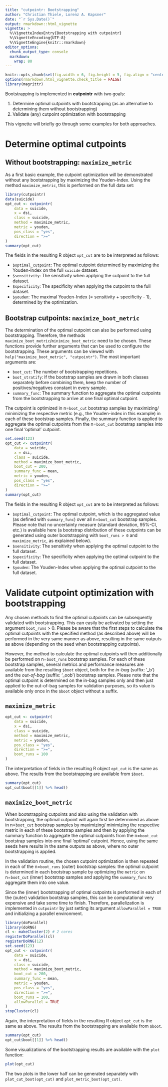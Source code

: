 ```yaml
---
title: "cutpointr: Bootstrapping"
author: "Christian Thiele, Lorenz A. Kapsner"
date: "`r Sys.Date()`"
output: rmarkdown::html_vignette
vignette: >
  %\VignetteIndexEntry{Bootstrapping with cutpointr}
  %\VignetteEncoding{UTF-8}
  %\VignetteEngine{knitr::rmarkdown}
editor_options: 
  chunk_output_type: console
  markdown: 
    wrap: 80
---
```


```r
knitr::opts_chunk$set(fig.width = 6, fig.height = 5, fig.align = "center")
options(rmarkdown.html_vignette.check_title = FALSE)
library(magrittr)
```

Bootstrapping is implemented in **cutpointr** with two goals:

1.  Determine optimal cutpoints with bootstrapping (as an alternative to
    determining them without bootstrapping)
2.  Validate (any) cutpoint optimization with bootstrapping

This vignette will briefly go through some examples for both approaches.

# Determine optimal cutpoints

## Without bootstrapping: `maximize_metric`

As a first basic example, the cutpoint optimization will be demonstrated without
any bootstrapping by maximizing the Youden-Index. Using the method
`maximize_metric`, this is performed on the full data set:

```r
library(cutpointr)
data(suicide)
opt_cut <- cutpointr(
    data = suicide,
    x = dsi,
    class = suicide,
    method = maximize_metric,
    metric = youden,
    pos_class = "yes",
    direction = ">="
)
summary(opt_cut)
```

The fields in the resulting R object `opt_cut` are to be interpreted as follows:

-   `$optimal_cutpoint`: The optimal cutpoint determined by
    maximizing the Youden-Index on the full `suicide` dataset.
-   `$sensitivity`: The sensitivity when applying the cutpoint to the full
    dataset.
-   `$specificity`: The specificity when applying the cutpoint to the full
    dataset.
-   `$youden`: The maximal Youden-Index (= sensitivity + specificity - 1), 
determined by the optimization.

## Bootstrap cutpoints: `maximize_boot_metric`

The determination of the optimal cutpoint can also be performed using
bootstrapping. Therefore, the methods
`maximize_boot_metric`/`minimize_boot_metric` need to be chosen. These functions
provide further arguments that can be used to configure the bootstrapping. These
arguments can be viewed with `help("maximize_boot_metric", "cutpointr")`. The
most important arguments are:

-   `boot_cut`: The number of bootstrapping repetitions.
-   `boot_stratify`: If the bootstrap samples are drawn in both classes
    separately before combining them, keep the number of positives/negatives
    constant in every sample.
-   `summary_func`: The summary function to aggregate the optimal cutpoints from
    the bootstrapping to arrive at one final optimal cutpoint.

The cutpoint is optimized in n=`boot_cut` bootstrap samples by maximizing/
minimizing the respective metric (e.g., the Youden-index in this example) in each
of these bootstrap samples. Finally, the summary function is applied to
aggregate the optimal cutpoints from the n=`boot_cut` bootstrap samples into one
final 'optimal' cutpoint.

```r
set.seed(123)
opt_cut <- cutpointr(
    data = suicide,
    x = dsi,
    class = suicide,
    method = maximize_boot_metric,
    boot_cut = 200,
    summary_func = mean,
    metric = youden,
    pos_class = "yes",
    direction = ">="
)
summary(opt_cut)
```

The fields in the resulting R object `opt_cut` are to be interpreted as follows:

-   `$optimal_cutpoint`: The optimal cutpoint, which is the aggregated value (as
    defined with `summary_func`) over all n=`boot_cut` bootstrap samples. Please
    note that no uncertainty measure (standard deviation, 95%-CI, etc.) is
    available here (a bootstrap distribution of these cutpoints can be generated
    using outer bootstrapping with `boot_runs > 0` and `maximize_metric`, 
    as explained below).
-   `$sensitivity`: The sensitivity when applying the optimal cutpoint to the
    full dataset.
-   `$specificity`: The specificity when applying the optimal cutpoint to the
    full dataset.
-   `$youden`: The Youden-Index when applying the optimal cutpoint to the full
    dataset.

# Validate cutpoint optimization with bootstrapping

Any chosen methods to find the optimal cutpoints can be subsequently validated 
with bootstrapping. This can easily be activated by setting the
argument `boot_runs` \> 0. Please be aware that the first steps to calculate the
optimal cutpoints with the specified method (as described above) will be
performed in the very same manner as above, resulting in the same outputs as
above (depending on the seed when bootstrapping cutpoints).

However, the method to calculate the optimal cutpoints will then additionally be
performed on n=`boot_runs` bootstrap samples. For each of these bootstrap
samples, several metrics and performance measures are available from the
resulting `$boot` object, both for the *in-bag* (suffix: '\_b') and the
*out-of-bag* (suffix: '\_oob') bootstrap samples. Please note that the optimal
cutpoint is determined on the in-bag samples only and then just applied to the
out-of-bag samples for validation purposes, so its value is available only once
in the `$boot` object without a suffix.

## `maximize_metric`

```r
opt_cut <- cutpointr(
    data = suicide,
    x = dsi,
    class = suicide,
    method = maximize_metric,
    metric = youden,
    pos_class = "yes",
    direction = ">=",
    boot_runs = 100
)
```

The interpretation of fields in the resulting R object `opt_cut` is the same as
above. The results from the bootstrapping are available from `$boot`.

```r

summary(opt_cut)
opt_cut$boot[[1]] %>% head()
```

## `maximize_boot_metric`

When bootstrapping cutpoints and also using the validation with bootstrapping,
the optimal cutpoint will again first be determined as above in n=`boot_cut`
bootstrap samples by maximizing/ minimizing the respective metric in each of
these bootstrap samples and then by applying the summary function to aggregate
the optimal cutpoints from the n=`boot_cut` bootstrap samples into one final
'optimal' cutpoint. Hence, using the same seeds here results in the same outputs
as above, where no outer bootstrapping is applied.

In the validation routine, the chosen cutpoint optimization is then repeated in
each of the n=`boot_runs` (outer) bootstrap samples: the optimal cutpoint is
determined in each bootstrap sample by optimizing the `metric` on n=`boot_cut`
(inner) bootstrap samples and applying the `summary_func` to aggregate them into
one value.

Since the (inner) bootstrapping of optimal cutpoints is performed in each of the
(outer) validation bootstrap samples, this can be computational very expensive
and take some time to finish. Therefore, parallelization is implemented in
`cutpointr` by just setting its argument `allowParallel = TRUE` and initializing
a parallel environment.

```r
library(doParallel)
library(doRNG)
cl <- makeCluster(2) # 2 cores
registerDoParallel(cl)
registerDoRNG(12)
set.seed(123)
opt_cut <- cutpointr(
    data = suicide,
    x = dsi,
    class = suicide,
    method = maximize_boot_metric,
    boot_cut = 200,
    summary_func = mean,
    metric = youden,
    pos_class = "yes",
    direction = ">=",
    boot_runs = 100,
    allowParallel = TRUE
)
stopCluster(cl)
```

Again, the interpretation of fields in the resulting R object `opt_cut` is the
same as above. The results from the bootstrapping are available from `$boot`.

```r
summary(opt_cut)
opt_cut$boot[[1]] %>% head()
```

Some visualizations of the bootstrapping results are available with the `plot` 
function:

```r
plot(opt_cut)
```

The two plots in the lower half can be generated separately with 
`plot_cut_boot(opt_cut)` and `plot_metric_boot(opt_cut)`.